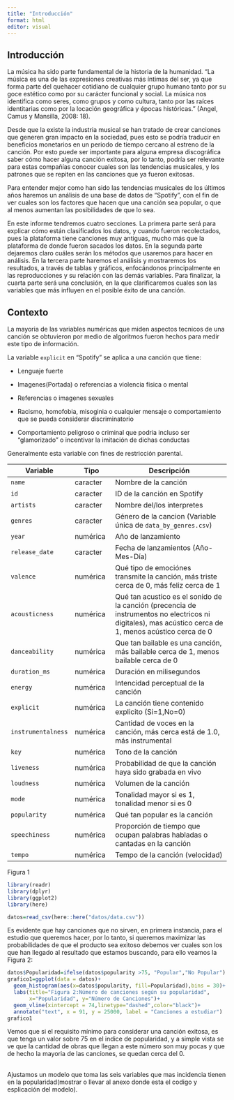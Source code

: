 ```yaml
---
title: "Introducción"
format: html
editor: visual
---
```


## Introducción

La música ha sido parte fundamental de la historia de la humanidad. "La música es una de las expresiones creativas más íntimas del ser, ya que forma parte del quehacer cotidiano de cualquier grupo humano tanto por su goce estético como por su carácter funcional y social. La música nos identifica como seres, como grupos y como cultura, tanto por las raíces identitarias como por la locación geográfica y épocas históricas." (Angel, Camus y Mansilla, 2008: 18).

Desde que la existe la industria musical se han tratado de crear canciones que generen gran impacto en la sociedad, pues esto se podría traducir en beneficios monetarios en un periodo de tiempo cercano al estreno de la canción. Por esto puede ser importante para alguna empresa discográfica saber cómo hacer alguna canción exitosa, por lo tanto, podría ser relevante para estas compañías conocer cuales son las tendencias musicales, y los patrones que se repiten en las canciones que ya fueron exitosas.

Para entender mejor como han sido las tendencias musicales de los últimos años haremos un análisis de una base de datos de "Spotify", con el fin de ver cuales son los factores que hacen que una canción sea popular, o que al menos aumentan las posibilidades de que lo sea.

En este informe tendremos cuatro secciones. La primera parte será para explicar cómo están clasificados los datos, y cuando fueron recolectados, pues la plataforma tiene canciones muy antiguas, mucho más que la plataforma de donde fueron sacados los datos. En la segunda parte dejaremos claro cuáles serán los métodos que usaremos para hacer en análisis. En la tercera parte haremos el análisis y mostraremos los resultados, a través de tablas y gráficos, enfocándonos principalmente en las reproducciones y su relación con las demás variables. Para finalizar, la cuarta parte será una conclusión, en la que clarificaremos cuales son las variables que más influyen en el posible éxito de una canción.

## Contexto

La mayoria de las variables numéricas que miden aspectos tecnicos de una canción se obtuvieron por medio de algoritmos fueron hechos para medir este tipo de información.

La variable `explicit` en "Spotify" se aplica a una canción que tiene:

-   Lenguaje fuerte

-   Imagenes(Portada) o referencias a violencia fisica o mental

-   Referencias o imagenes sexuales

-   Racismo, homofobia, misoginia o cualquier mensaje o comportamiento que se pueda considerar discriminatorio

-   Comportamiento peligroso o criminal que podria incluso ser "glamorizado" o incentivar la imitación de dichas conductas

Generalmente esta variable con fines de restricción parental.

| Variable           | Tipo     | Descripción                                                                                                                                            |
|--------------|--------------|--------------------------------------------|
| `name`             | caracter | Nombre de la canción                                                                                                                                   |
| `id`               | caracter | ID de la canción en Spotify                                                                                                                            |
| `artists`          | caracter | Nombre del/los interpretes                                                                                                                             |
| `genres`           | caracter | Género de la cancion (Variable única de `data_by_genres.csv`)                                                                                          |
| `year`             | numérica | Año de lanzamiento                                                                                                                                     |
| `release_date`     | caracter | Fecha de lanzamientos (Año-Mes-Día)                                                                                                                    |
| `valence`          | numérica | Qué tipo de emociónes transmite la canción, más triste cerca de 0, más feliz cerca de 1                                                                |
| `acousticness`     | numérica | Qué tan acustico es el sonido de la canción (precencia de instrumentos no electricos ni digitales), mas acústico cerca de 1, menos acústico cerca de 0 |
| `danceability`     | numérica | Que tan bailable es una canción, más bailable cerca de 1, menos bailable cerca de 0                                                                    |
| `duration_ms`      | numérica | Duración en milisegundos                                                                                                                               |
| `energy`           | numérica | Intencidad perceptual de la canción                                                                                                                    |
| `explicit`         | numérica | La canción tiene contenido explicito (Si=1,No=0)                                                                                                       |
| `instrumentalness` | numérica | Cantidad de voces en la canción, más cerca está de 1.0, más instrumental                                                                               |
| `key`              | numérica | Tono de la canción                                                                                                                                     |
| `liveness`         | numérica | Probabilidad de que la canción haya sido grabada en vivo                                                                                               |
| `loudness`         | numérica | Volumen de la canción                                                                                                                                  |
| `mode`             | numérica | Tonalidad mayor si es 1, tonalidad menor si es 0                                                                                                       |
| `popularity`       | numérica | Qué tan popular es la canción                                                                                                                          |
| `speechiness`      | numérica | Proporción de tiempo que ocupan palabras habladas o cantadas en la canción                                                                             |
| `tempo`            | numérica | Tempo de la canción (velocidad)                                                                                                                        |

Figura 1

```r
library(readr)
library(dplyr)
library(ggplot2)
library(here)

datos=read_csv(here::here("datos/data.csv"))
```

Es evidente que hay canciones que no sirven, en primera instancia, para el estudio que queremos hacer, por lo tanto, si queremos maximizar las probabilidades de que el producto sea exitoso debemos ver cuales son los que han llegado al resultado que estamos buscando, para ello veamos la Figura 2:

```r
datos$Popularidad=ifelse(datos$popularity >75, "Popular","No Popular")
grafico1=ggplot(data = datos)+
  geom_histogram(aes(x=datos$popularity, fill=Popularidad),bins = 30)+
  labs(title="Figura 2:Número de canciones según su popularidad",
       x="Popularidad", y="Número de Canciones")+
  geom_vline(xintercept = 74,linetype="dashed",color="black")+
  annotate("text", x = 91, y = 25000, label = "Canciones a estudiar")
grafico1
```

Vemos que si el requisito mínimo para considerar una canción exitosa, es que tenga un valor sobre 75 en el indice de popularidad, y a simple vista se ve que la cantidad de obras que llegan a este número son muy pocas y que de hecho la mayoria de las canciones, se quedan cerca del 0.

\
Ajustamos un modelo que toma las seis variables que mas incidencia tienen en la popularidad(mostrar o llevar al anexo donde esta el codigo y esplicación del modelo).
